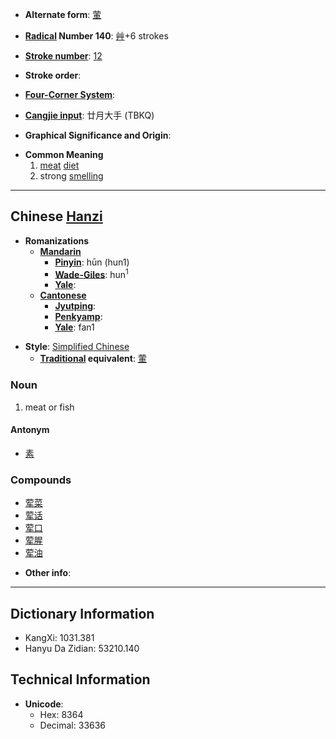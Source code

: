 * '''Alternate form''': [[葷]]

* '''[[Wiktionary:Chinese radical index| Radical]] Number 140''': [[Wiktionary:Chinese radical index 艸|艸]]+6 strokes

* '''[[Wiktionary:Chinese total strokes index|Stroke number]]''': [[Wiktionary:Chinese total strokes index 12|12]]

* '''Stroke order''': 

* '''[[Wiktionary:Chinese four corner index|Four-Corner System]]''': 

* '''[[Wiktionary:Chinese Cangjie index|Cangjie input]]''': 廿月大手 (TBKQ)

* '''Graphical Significance and Origin''': 

* '''Common Meaning'''
*# [[meat]] [[diet]]
*# strong [[smell]]ing


----

== Chinese [[Hanzi]] ==

* '''Romanizations'''
** '''[[Mandarin]]'''
*** '''[[Pinyin]]''': hūn (hun1)
*** '''[[Wade-Giles]]''': hun<sup>1</sup>
*** '''[[Yale]]''': 
** '''[[Cantonese]]'''
*** '''[[Jyutping]]''':
*** '''[[Penkyamp]]''': 
*** '''[[Yale]]''': fan1

* '''Style''': [[Simplified Chinese]] 
** '''[[Traditional Chinese|Traditional]] equivalent''': [[葷]]

===Noun===
# meat or fish

====Antonym====
*[[素]]

===Compounds===
*[[荤菜]]
*[[荤话]]
*[[荤口]]
*[[荤腥]]
*[[荤油]]

* '''Other info''': 

----

== Dictionary Information ==

* KangXi: 1031.381
* Hanyu Da Zidian: 53210.140

== Technical Information ==

* '''Unicode''':
** Hex: 8364
** Decimal: 33636